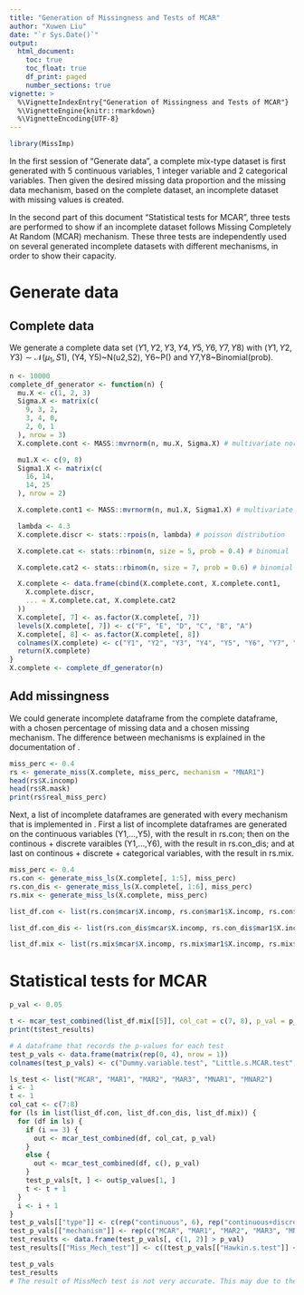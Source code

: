 ```yaml
---
title: "Generation of Missingness and Tests of MCAR"
author: "Xuwen Liu"
date: "`r Sys.Date()`"
output:
  html_document:
    toc: true
    toc_float: true
    df_print: paged
    number_sections: true
vignette: >
  %\VignetteIndexEntry{"Generation of Missingness and Tests of MCAR"}
  %\VignetteEngine{knitr::rmarkdown}
  %\VignetteEncoding{UTF-8}
---
```


```r
library(MissImp)
```

In the first session of "Generate data", a complete mix-type dataset is first generated with 5 continuous variables, 1 integer variable and 2 categorical variables. Then given the desired missing data proportion and the missing data mechanism, based on the complete dataset, an incomplete dataset with missing values is created. 

In the second part of this document "Statistical tests for MCAR", three tests are performed to show if an incomplete dataset follows Missing Completely At Random (MCAR) mechanism. These three tests are independently used on several generated incomplete datasets with different mechanisms, in order to show their capacity.

# Generate data

## Complete data

We generate a complete data set $(Y1, Y2, Y3, Y4, Y5, Y6, Y7, Y8)$ with $(Y1, Y2, Y3) \sim \mathcal{N}(\mu_1, S1)$, (Y4, Y5)~N(u2,S2), Y6~P(\lambda) and Y7,Y8~Binomial(prob). 

```r
n <- 10000
complete_df_generator <- function(n) {
  mu.X <- c(1, 2, 3)
  Sigma.X <- matrix(c(
    9, 3, 2,
    3, 4, 0,
    2, 0, 1
  ), nrow = 3)
  X.complete.cont <- MASS::mvrnorm(n, mu.X, Sigma.X) # multivariate normal distribution

  mu1.X <- c(9, 8)
  Sigma1.X <- matrix(c(
    16, 14,
    14, 25
  ), nrow = 2)

  X.complete.cont1 <- MASS::mvrnorm(n, mu1.X, Sigma1.X) # multivariate normal distribution

  lambda <- 4.3
  X.complete.discr <- stats::rpois(n, lambda) # poisson distribution

  X.complete.cat <- stats::rbinom(n, size = 5, prob = 0.4) # binomial

  X.complete.cat2 <- stats::rbinom(n, size = 7, prob = 0.6) # binomial

  X.complete <- data.frame(cbind(X.complete.cont, X.complete.cont1,
    X.complete.discr,
    ... = X.complete.cat, X.complete.cat2
  ))
  X.complete[, 7] <- as.factor(X.complete[, 7])
  levels(X.complete[, 7]) <- c("F", "E", "D", "C", "B", "A")
  X.complete[, 8] <- as.factor(X.complete[, 8])
  colnames(X.complete) <- c("Y1", "Y2", "Y3", "Y4", "Y5", "Y6", "Y7", "Y8")
  return(X.complete)
}
X.complete <- complete_df_generator(n)
```

## Add missingness

We could generate incomplete dataframe from the complete dataframe, with a chosen percentage of missing data and a chosen missing mechanism. The difference between mechanisms is explained in the documentation of \code{generate_miss}.

```r
miss_perc <- 0.4
rs <- generate_miss(X.complete, miss_perc, mechanism = "MNAR1")
head(rs$X.incomp)
head(rs$R.mask)
print(rs$real_miss_perc)
```

Next, a list of incomplete dataframes are generated with every mechanism that is implemented in \code{generate_miss}. First a list of incomplete dataframes are generated on the continuous variables (Y1,...,Y5), with the result in rs.con; then on the continous + discrete varaibles (Y1,...,Y6), with the result in rs.con_dis; and at last on continous + discrete + categorical variables, with the result in rs.mix.

```r
miss_perc <- 0.4
rs.con <- generate_miss_ls(X.complete[, 1:5], miss_perc)
rs.con_dis <- generate_miss_ls(X.complete[, 1:6], miss_perc)
rs.mix <- generate_miss_ls(X.complete, miss_perc)
```

```r
list_df.con <- list(rs.con$mcar$X.incomp, rs.con$mar1$X.incomp, rs.con$mar2$X.incomp, rs.con$mar3$X.incomp, rs.con$mnar1$X.incomp, rs.con$mnar2$X.incomp)

list_df.con_dis <- list(rs.con_dis$mcar$X.incomp, rs.con_dis$mar1$X.incomp, rs.con_dis$mar2$X.incomp, rs.con_dis$mar3$X.incomp, rs.con_dis$mnar1$X.incomp, rs.con_dis$mnar2$X.incomp)

list_df.mix <- list(rs.mix$mcar$X.incomp, rs.mix$mar1$X.incomp, rs.mix$mar2$X.incomp, rs.mix$mar3$X.incomp, rs.mix$mnar1$X.incomp, rs.mix$mnar2$X.incomp)
```

# Statistical tests for MCAR 

```r
p_val <- 0.05
```

```r
t <- mcar_test_combined(list_df.mix[[5]], col_cat = c(7, 8), p_val = p_val)
print(t$test_results)
```

```r
# A dataframe that records the p-values for each test
test_p_vals <- data.frame(matrix(rep(0, 4), nrow = 1))
colnames(test_p_vals) <- c("Dummy.variable.test", "Little.s.MCAR.test", "Hawkin.s.test", "Non.parametric.test")

ls_test <- list("MCAR", "MAR1", "MAR2", "MAR3", "MNAR1", "MNAR2")
i <- 1
t <- 1
col_cat <- c(7:8)
for (ls in list(list_df.con, list_df.con_dis, list_df.mix)) {
  for (df in ls) {
    if (i == 3) {
      out <- mcar_test_combined(df, col_cat, p_val)
    }
    else {
      out <- mcar_test_combined(df, c(), p_val)
    }
    test_p_vals[t, ] <- out$p_values[1, ]
    t <- t + 1
  }
  i <- i + 1
}
test_p_vals[["type"]] <- c(rep("continuous", 6), rep("continuous+discrete", 6), rep("mix", 6))
test_p_vals[["mechanism"]] <- rep(c("MCAR", "MAR1", "MAR2", "MAR3", "MNAR1", "MNAR2"), 3)
test_results <- data.frame(test_p_vals[, c(1, 2)] > p_val)
test_results[["Miss_Mech_test"]] <- c((test_p_vals[["Hawkin.s.test"]] < p_val) * (test_p_vals[["Non.parametric.test"]] < p_val) == 0)

test_p_vals
test_results
# The result of MissMech test is not very accurate. This may due to the problem of implementation in MissMech package, which is not available on CRAN anymore.
```
